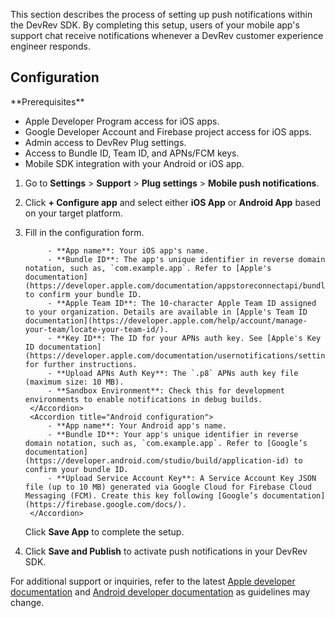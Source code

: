 This section describes the process of setting up push notifications within the DevRev SDK. By completing this setup, users of your mobile app's support chat receive notifications whenever a DevRev customer experience engineer responds.

## Configuration

<Info>
**Prerequisites**

- Apple Developer Program access for iOS apps.
- Google Developer Account and Firebase project access for iOS apps.
- Admin access to DevRev Plug settings.
- Access to Bundle ID, Team ID, and APNs/FCM keys.
- Mobile SDK integration with your Android or iOS app.
</Info>

1. Go to **Settings** > **Support** > **Plug settings** > **Mobile push notifications**.

2. Click **+ Configure app** and select either **iOS App** or **Android App** based on your target platform.

3. Fill in the configuration form.
   
    <AccordionGroup>
        <Accordion title="iOS configuration">

            - **App name**: Your iOS app's name.
            - **Bundle ID**: The app's unique identifier in reverse domain notation, such as, `com.example.app`. Refer to [Apple's documentation](https://developer.apple.com/documentation/appstoreconnectapi/bundle_ids) to confirm your bundle ID.
            - **Apple Team ID**: The 10-character Apple Team ID assigned to your organization. Details are available in [Apple's Team ID documentation](https://developer.apple.com/help/account/manage-your-team/locate-your-team-id/).
            - **Key ID**: The ID for your APNs auth key. See [Apple's Key ID documentation](https://developer.apple.com/documentation/usernotifications/setting_up_a_remote_notification_server/sending_notification_requests_to_apns) for further instructions.
            - **Upload APNs Auth Key**: The `.p8` APNs auth key file (maximum size: 10 MB).
            - **Sandbox Environment**: Check this for development environments to enable notifications in debug builds.
        </Accordion>
        <Accordion title="Android configuration">
            - **App name**: Your Android app's name.
            - **Bundle ID**: Your app's unique identifier in reverse domain notation, such as, `com.example.app`. Refer to [Google’s documentation](https://developer.android.com/studio/build/application-id) to confirm your bundle ID.
            - **Upload Service Account Key**: A Service Account Key JSON file (up to 10 MB) generated via Google Cloud for Firebase Cloud Messaging (FCM). Create this key following [Google’s documentation](https://firebase.google.com/docs/).
        </Accordion>
    </AccordionGroup>

    Click **Save App** to complete the setup.

4. Click **Save and Publish** to activate push notifications in your DevRev SDK.

For additional support or inquiries, refer to the latest [Apple developer documentation](https://developer.apple.com/) and [Android developer documentation](https://developer.android.com/) as guidelines may change.
